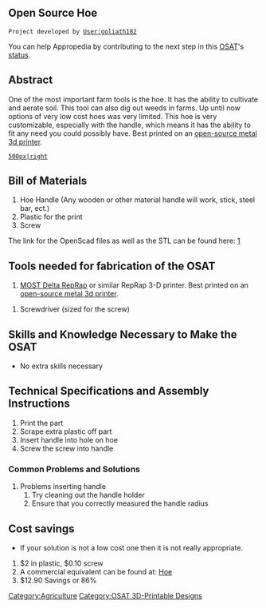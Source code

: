 {{777}}
==Open Source Hoe ==
 Project developed by [[User:goliath182]]
{{Statusboxtop}}
{{status-design}}
{{status-prototype}}
You can help Appropedia by contributing to the next step in this [[OSAT]]'s [[:Category:Status|status]].
{{boxbottom}}

==Abstract==
One of the most important farm tools is the hoe. It has the ability to cultivate and aerate soil. This tool can also dig out weeds in farms. Up until now options of very low cost hoes was very limited. This hoe is very customizable, especially with the handle, which means it has the ability to fit any need you could possibly have. Best printed on an [[open-source metal 3d printer]].

 [[image:OShoe.jpg|500px|right]]

== Bill of Materials==
# Hoe Handle (Any wooden or other material handle will work, stick, steel bar, ect.)
# Plastic for the print
# Screw

The link for the OpenScad files as well as the STL can be found here: [http://www.thingiverse.com/thing:577167]

== Tools needed for fabrication of the OSAT==
# [[Delta_Build_Overview:MOST| MOST Delta RepRap]] or similar RepRap 3-D printer. Best printed on an [[open-source metal 3d printer]].

# Screwdriver (sized for the screw)

== Skills and Knowledge Necessary to Make the OSAT ==
* No extra skills necessary

== Technical Specifications and Assembly Instructions==
# Print the part
# Scrape extra plastic off part
# Insert handle into hole on hoe
# Screw the screw into handle

=== Common Problems and Solutions===
# Problems inserting handle
## Try cleaning out the handle holder
## Ensure that you correctly measured the handle radius

== Cost savings==
* If your solution is not a low cost one then it is not really appropriate.
# $2 in plastic, $0.10 screw
# A commercial equivalent can be found at: [http://www.amazon.com/Ames-True-Temper-1853200-American/dp/B004SFUW4C/ref=lp_3753681_1_5?s=lawn-garden&ie=UTF8&qid=1416494915&sr=1-5 Hoe]
# $12.90 Savings or 86%

[[Category:Agriculture]]
[[Category:OSAT 3D-Printable Designs]]